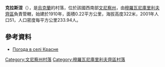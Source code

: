 {{coord|48|51|28|N|27|30|57|E|scale:30000|display=title}}

'''克拉斯涅'''（{{lang-uk|Красне}}），是[[烏克蘭|烏克蘭]]的村落，位於該國西南部[[文尼察州|文尼察州]]，由[[穆羅瓦尼庫里利夫齊區|穆羅瓦尼庫里利夫齊區]]負責管轄，始建於1910年，面積0.22平方公里，海拔高度322米，2001年人口51，人口密度每平方公里233.94人。

==參考資料==
* [http://weather.in.ua/ua/vinnickaja/11992 Погода в селі Красне] {{Wayback|url=http://weather.in.ua/ua/vinnickaja/11992 |date=20111220064237 }}

[[Category:文尼察州村落|Category:文尼察州村落]]
[[Category:穆羅瓦尼庫里利夫齊區村落|Category:穆羅瓦尼庫里利夫齊區村落]]


{{Vinnytsia-geo-stub}}